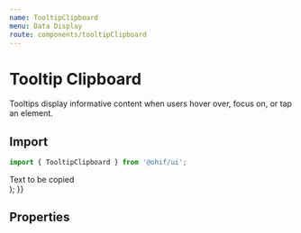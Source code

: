 ```yaml
---
name: TooltipClipboard
menu: Data Display
route: components/tooltipClipboard
---
```



# Tooltip Clipboard

Tooltips display informative content when users hover over, focus on, or tap an
element.

## Import

```javascript
import { TooltipClipboard } from '@ohif/ui';
```

<Playground>
  <div className="p-4">
    <TooltipClipboard>Text to be copied</TooltipClipboard>
  </div>
  ); }}
</Playground>

## Properties

<Props of={TooltipClipboard} />
